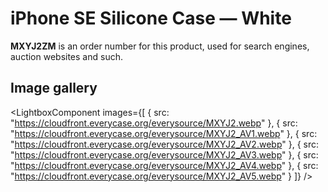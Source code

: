 
# iPhone SE Silicone Case — White

<Callout type='info' emoji='👉🏻'>**MXYJ2ZM** is an order number for this product, used for search engines, auction websites and such.</Callout>

## Image gallery

<LightboxComponent
    images={[
      {
        src: "https://cloudfront.everycase.org/everysource/MXYJ2.webp"
      },
      {
        src: "https://cloudfront.everycase.org/everysource/MXYJ2_AV1.webp"
      },
      {
        src: "https://cloudfront.everycase.org/everysource/MXYJ2_AV2.webp"
      },
      {
        src: "https://cloudfront.everycase.org/everysource/MXYJ2_AV3.webp"
      },
      {
        src: "https://cloudfront.everycase.org/everysource/MXYJ2_AV4.webp"
      },
      {
        src: "https://cloudfront.everycase.org/everysource/MXYJ2_AV5.webp"
      }
    ]}
  />
